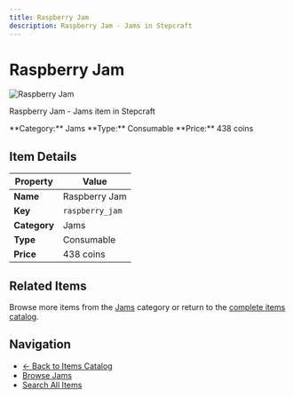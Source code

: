 ```yaml
---
title: Raspberry Jam
description: Raspberry Jam - Jams in Stepcraft
---
```


# Raspberry Jam

<div className="flex items-start gap-6 mb-8">
  <div className="flex-shrink-0">
    <img src="/assets/resources/foraging/raspberry_jam.png" alt="Raspberry Jam" className="w-24 h-24 border rounded-lg" />
  </div>
  <div className="flex-1">
    <div className="space-y-2">
      <p className="text-lg text-muted-foreground">Raspberry Jam - Jams item in Stepcraft</p>
      <div className="flex flex-wrap gap-4 text-sm">
        <span className="px-2 py-1 bg-blue-100 dark:bg-blue-900 rounded-md">
          **Category:** Jams
        </span>
        <span className="px-2 py-1 bg-green-100 dark:bg-green-900 rounded-md">
          **Type:** Consumable
        </span>
        <span className="px-2 py-1 bg-yellow-100 dark:bg-yellow-900 rounded-md">
          **Price:** 438 coins
        </span>
      </div>
    </div>
  </div>
</div>

## Item Details

| Property | Value |
|----------|-------|
| **Name** | Raspberry Jam |
| **Key** | `raspberry_jam` |
| **Category** | Jams |
| **Type** | Consumable |
| **Price** | 438 coins |






## Related Items

Browse more items from the [Jams](/docs/items#jams) category or return to the [complete items catalog](/docs/items).

## Navigation

- [← Back to Items Catalog](/docs/items)
- [Browse Jams](/docs/items#jams)
- [Search All Items](/search)
